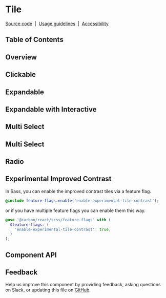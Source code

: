 
# Tile

[Source code](https://github.com/carbon-design-system/carbon/tree/main/packages/react/src/components/Tile)
&nbsp;|&nbsp;
[Usage guidelines](https://www.carbondesignsystem.com/components/tile/usage)
&nbsp;|&nbsp;
[Accessibility](https://www.carbondesignsystem.com/components/tile/accessibility)

## Table of Contents

## Overview

<Preview>
  <Story id="components-tile--default" />
</Preview>

## Clickable

<Preview>
  <Story id="components-tile--clickable" />
</Preview>

## Expandable

<Preview>
  <Story id="components-tile--expandable" />
</Preview>

## Expandable with Interactive

<Preview>
  <Story id="components-tile--expandable-with-interactive" />
</Preview>

## Multi Select

<Preview>
  <Story id="components-tile--selectable" />
</Preview>

## Multi Select

<Preview>
  <Story id="components-tile--multi-select" />
</Preview>

## Radio

<Preview>
  <Story id="components-tile--radio" />
</Preview>

## Experimental Improved Contrast

In Sass, you can enable the improved contrast tiles via a feature flag.

```scss
@include feature-flags.enable('enable-experimental-tile-contrast');
```

or if you have multiple feature flags you can enable them this way.

```scss
@use '@carbon/react/scss/feature-flags' with (
  $feature-flags: (
    'enable-experimental-tile-contrast': true,
  )
);
```

<Preview>
  <div style={{ width: '1018px', maxWidth: '100%' }}>
    <Story id="components-tile-experimental-improved-contrast--clickable" />
  </div>
  <div style={{ width: '1018px', maxWidth: '100%' }}>
    <Story id="components-tile-experimental-improved-contrast--expandable" />
  </div>
  <div style={{ width: '1018px', maxWidth: '100%' }}>
    <Story id="components-tile-experimental-improved-contrast--multi-select" />
  </div>
  <div style={{ width: '1018px', maxWidth: '100%' }}>
    <Story id="components-tile-experimental-improved-contrast--radio" />
  </div>
  <div style={{ width: '1018px', maxWidth: '100%' }}>
    <Story id="components-tile-experimental-improved-contrast--selectable" />
  </div>
</Preview>

## Component API

<Props />

## Feedback

Help us improve this component by providing feedback, asking questions on Slack,
or updating this file on
[GitHub](https://github.com/carbon-design-system/carbon/edit/main/packages/react/src/components/Tile/Tile.mdx).
